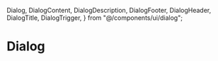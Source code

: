 
  Dialog,
  DialogContent,
  DialogDescription,
  DialogFooter,
  DialogHeader,
  DialogTitle,
  DialogTrigger,
} from "@/components/ui/dialog";

<Meta title="Dialog" component={Dialog} />

# Dialog

<Dialog>
  <DialogTrigger asChild>
    <Button variant="outline">Edit Profile</Button>
  </DialogTrigger>
  <DialogContent className="sm:max-w-[425px]">
    <DialogHeader>
      <DialogTitle>Edit profile</DialogTitle>
      <DialogDescription>
        Make changes to your profile here. Click save when you're done.
      </DialogDescription>
    </DialogHeader>
    <div className="grid gap-4 py-4">
      <div className="grid grid-cols-4 items-center gap-4">
        <Label htmlFor="name" className="text-right">
          Name
        </Label>
        <Input id="name" value="Pedro Duarte" className="col-span-3" />
      </div>
      <div className="grid grid-cols-4 items-center gap-4">
        <Label htmlFor="username" className="text-right">
          Username
        </Label>
        <Input id="username" value="@peduarte" className="col-span-3" />
      </div>
    </div>
    <DialogFooter>
      <Button type="submit">Save changes</Button>
    </DialogFooter>
  </DialogContent>
</Dialog>
